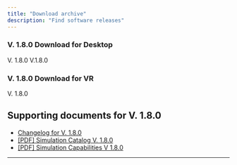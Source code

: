 ```yaml
---
title: "Download archive"
description: "Find software releases"
---
```


### V. 1.8.0 Download for Desktop

<CardGroup cols="2">
  <Card title="Windows - Desktop X-ray Simulator" icon="download" href="https://vitasim.dk" cta="Download now">
    V. 1.8.0
  </Card>
  <Card title="macOS - VR X-ray Simulator" icon="download" href="https://vitasim.dk" cta="Download now">
    V.1.8.0
  </Card>
</CardGroup>

### V. 1.8.0 Download for VR

<CardGroup cols="2">
  <Card title="Windows - VR X-ray Simulator" icon="download" href="https://vitasim.dk" cta="Download now">
    V. 1.8.0
  </Card>
</CardGroup>

## Supporting documents for V. 1.8.0

- [Changelog for V. 1.8.0](changelog#v-1-8-0)
- [[PDF] Simulation Catalog V. 1.8.0](hello)
- [[PDF] Simulation Capabilities V 1.8.0](test)

---

<Accordion title="Older software releases" description="List of older software versions" icon="box-archive">
  
</Accordion>